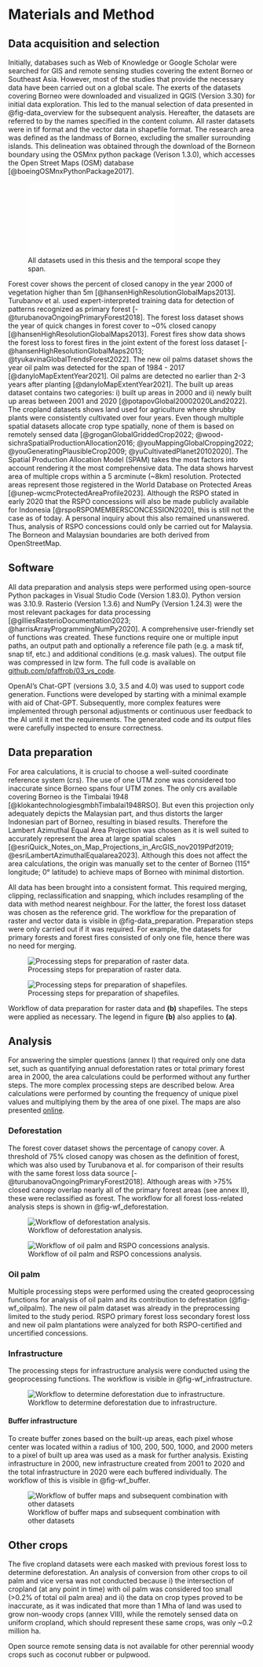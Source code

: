# Materials and Method {#sec-method}

## Data acquisition and selection

Initially, databases such as Web of Knowledge or Google Scholar were searched for GIS and remote sensing studies covering the extent Borneo or Southeast Asia. However, most of the studies that provide the necessary data have been carried out on a global scale. The exerts of the datasets covering Borneo were downloaded and visualized in QGIS (Version 3.30) for initial data exploration. This led to the manual selection of data presented in @fig-data_overview for the subsequent analysis. Hereafter, the datasets are referred to by the names specified in the content column. All raster datasets were in tif format and the vector data in shapefile format. The research area was defined as the landmass of Borneo, excluding the smaller surrounding islands. This delineation was obtained through the download of the Borneon boundary using the OSMnx python package (Verison 1.3.0), which accesses the Open Street Maps (OSM) database [@boeingOSMnxPythonPackage2017].

![All datasets used in this thesis and the temporal scope they span.](05_method_files/data_overview.pdf){#fig-data_overview}

Forest cover shows the percent of closed canopy in the year 2000 of vegetation higher than 5m [@hansenHighResolutionGlobalMaps2013]. Turubanov et al. used expert-interpreted training data for detection of patterns recognized as primary forest [-@turubanovaOngoingPrimaryForest2018].  The forest loss dataset shows the year of quick changes in forest cover to ~0% closed canopy [@hansenHighResolutionGlobalMaps2013]. Forest fires show data shows the forest loss to forest fires in the joint extent of the forest loss dataset [-@hansenHighResolutionGlobalMaps2013; @tyukavinaGlobalTrendsForest2022]. The new oil palms dataset shows the year oil palm was detected for the span of 1984 - 2017 [@danyloMapExtentYear2021]. Oil palms are detected no earlier than 2-3 years after planting [@danyloMapExtentYear2021]. The built up areas dataset contains two categories: i) built up areas in 2000 and ii) newly built up areas between 2001 and 2020 [@potapovGlobal20002020Land2022]. The cropland datasets shows land used for agriculture where shrubby plants were consistently cultivated over four years. Even though multiple spatial datasets allocate crop type spatially, none of them is based on remotely sensed data [@groganGlobalGriddedCrop2022; @wood-sichraSpatialProductionAllocation2016; @youMappingGlobalCropping2022; @youGeneratingPlausibleCrop2009; @yuCultivatedPlanet20102020]. The Spatial Production Allocation Model (SPAM) takes the most factors into account rendering it the most comprehensive data. The data shows harvest area of multiple crops within a 5 arcminute (~8km) resolution. Protected areas represent those registered in the World Database on Protected Areas [@unep-wcmcProtectedAreaProfile2023]. Although the RSPO stated in early 2020 that the RSPO concessions will also be made publicly available for Indonesia [@rspoRSPOMEMBERSCONCESSION2020], this is still not the case as of today. A personal inquiry about this also remained unanswered. Thus, analysis of RSPO concessions could only be carried out for Malaysia. The Borneon and Malaysian boundaries are both derived from OpenStreetMap.

## Software

All data preparation and analysis steps were performed using open-source Python packages in Visual Studio Code (Version 1.83.0). Python version was 3.10.9. Rasterio (Version 1.3.6) and NumPy (Version 1.24.3) were the most relevant packages for data processing [@gilliesRasterioDocumentation2023; @harrisArrayProgrammingNumPy2020].
A comprehensive user-friendly set of functions was created. These functions require one or multiple input paths, an output path and optionally a reference file path (e.g. a mask tif, snap tif, etc.) and additional conditions (e.g. mask values). The output file was compressed in lzw form. The full code is available on [github.com/pfaffrob/03_vs_code](https://github.com/pfaffrob/03_vs_code).

OpenAI's Chat-GPT (versions 3.0, 3.5 and 4.0) was used to support code generation. Functions were developed by starting with a minimal example with aid of Chat-GPT. Subsequently, more complex features were implemented through personal adjustments or continuous user feedback to the AI until it met the requirements. The generated code and its output files were carefully inspected to ensure correctness.


## Data preparation

For area calculations, it is crucial to choose a well-suited coordinate reference system (crs). The use of one UTM zone was considered too inaccurate since Borneo spans four UTM zones. The only crs available covering Borneo is the Timbalai 1948 [@klokantechnologiesgmbhTimbalai1948RSO]. But even this projection only adequately depicts the Malaysian part, and thus distorts the larger Indonesian part of Borneo, resulting in biased results. Therefore the Lambert Azimuthal Equal Area Projection was chosen as it is well suited to accurately represent the area at large spatial scales [@esriQuick_Notes_on_Map_Projections_in_ArcGIS_nov2019Pdf2019; @esriLambertAzimuthalEqualarea2023]. Although this does not affect the area calculations, the origin was manually set to the center of Borneo (115° longitude; 0° latitude) to achieve maps of Borneo with minimal distortion.



All data has been brought into a consistent format. This required merging, clipping, reclassification and snapping, which includes resampling of the data with method nearest neighbour. For the latter, the forest loss dataset was chosen as the reference grid. The workflow for the preparation of raster and vector data is visible in @fig-data_preparation. Preparation steps were only carried out if it was required. For example, the datasets for primary forests and forest fires consisted of only one file, hence there was no need for merging.

::: {#fig-data_preparation layout-ncol=1 fig-pos="H"}

![Processing steps for preparation of raster data.](05_method_files/raster_preparation.png){#fig-raster_preparation}

![Processing steps for preparation of shapefiles.](05_method_files/shp_preparation.png){#fig-shp_preparation}

Workflow of data preparation for raster data and **(b)** shapefiles. The steps were applied as necessary. The legend in figure **(b)** also applies to **(a)**.
:::

## Analysis
For answering the simpler questions (annex I) that required only one data set, such as quantifying annual deforestation rates or total primary forest area in 2000, the area calculations could be performed without any further steps. The more complex processing steps are described below. Area calculations were performed by counting the frequency of unique pixel values and multiplying them by the area of one pixel. The maps are also presented [online](https://storymaps.arcgis.com/stories/4594866b4f414b8aa7571325336db771).


### Deforestation

The forest cover dataset shows the percentage of canopy cover. A threshold of 75% closed canopy was chosen as the definition of forest, which was also used by Turubanova et al. for comparison of their results with the same forest loss data source [-@turubanovaOngoingPrimaryForest2018]. Although areas with >75% closed canopy overlap nearly all of the primary forest areas (see annex II), these were reclassified as forest. The workflow for all forest loss-related analysis steps is shown in @fig-wf_deforestation.

![Workflow of deforestation analysis.](05_method_files/wf_deforestation.png){#fig-wf_deforestation fig-pos="H"}

![Workflow of oil palm and RSPO concessions analysis.](05_method_files/op_workflow.png){#fig-wf_oilpalm fig-pos="H"}

\newpage

### Oil palm

Multiple processing steps were performed using the created geoprocessing functions for analysis of oil palm and its contribution to defrestation (@fig-wf_oilpalm). The new oil palm dataset was already in the preprocessing limited to the study period. RSPO primary forest loss secondary forest loss and new oil palm plantations were analyzed for both RSPO-certified and uncertified concessions.


### Infrastructure
The processing steps for infrastructure analysis were conducted using the geoprocessing functions. The workflow is visible in @fig-wf_infrastructure.

![Workflow to determine deforestation due to infrastructure.](05_method_files/wf_infrastructure.png){#fig-wf_infrastructure fig-pos="H"}


#### Buffer infrastructure

To create buffer zones based on the built-up areas, each pixel whose center was located within a radius of 100, 200, 500, 1000, and 2000 meters to a pixel of built up area was used as a mask for further analysis. Existing infrastructure in 2000, new infrastructure created from 2001 to 2020 and the total infrastructure in 2020 were each buffered individually. The workflow of this is visible in @fig-wf_buffer. 

![Workflow of buffer maps and subsequent combination with other datasets](05_method_files/wf_buffer.png){#fig-wf_buffer fig-pos="H"}



## Other crops
The five cropland datasets were each masked with previous forest loss to determine deforestation. An analysis of conversion from other crops to oil palm and vice versa was not conducted because i) the intersection of cropland (at any point in time) with oil palm was considered too small (>0.2% of total oil palm area) and ii) the data on crop types proved to be inaccurate, as it was indicated that more than 1 Mha of land was used to grow non-woody crops (annex VIII), while the remotely sensed data on uniform cropland, which should represent these same crops, was only ~0.2 million ha.

Open source remote sensing data is not available for other perennial woody crops such as coconut rubber or pulpwood.

